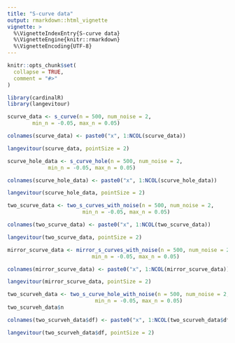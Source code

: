 ```yaml
---
title: "S-curve data"
output: rmarkdown::html_vignette
vignette: >
  %\VignetteIndexEntry{S-curve data}
  %\VignetteEngine{knitr::rmarkdown}
  %\VignetteEncoding{UTF-8}
---
```


```r
knitr::opts_chunk$set(
  collapse = TRUE,
  comment = "#>"
)
```

```r
library(cardinalR)
library(langevitour)
```

```r
scurve_data <- s_curve(n = 500, num_noise = 2, 
        min_n = -0.05, max_n = 0.05)

colnames(scurve_data) <- paste0("x", 1:NCOL(scurve_data))

langevitour(scurve_data, pointSize = 2)
```

```r
scurve_hole_data <- s_curve_hole(n = 500, num_noise = 2, 
             min_n = -0.05, max_n = 0.05)

colnames(scurve_hole_data) <- paste0("x", 1:NCOL(scurve_hole_data))

langevitour(scurve_hole_data, pointSize = 2)
```

```r
two_scurve_data <- two_s_curves_with_noise(n = 500, num_noise = 2, 
                        min_n = -0.05, max_n = 0.05)

colnames(two_scurve_data) <- paste0("x", 1:NCOL(two_scurve_data))

langevitour(two_scurve_data, pointSize = 2)
```

```r
mirror_scurve_data <- mirror_s_curves_with_noise(n = 500, num_noise = 2, 
                           min_n = -0.05, max_n = 0.05)

colnames(mirror_scurve_data) <- paste0("x", 1:NCOL(mirror_scurve_data))

langevitour(mirror_scurve_data, pointSize = 2)
```

```r
two_scurveh_data <- two_s_curve_hole_with_noise(n = 500, num_noise = 2, 
                            min_n = -0.05, max_n = 0.05)
two_scurveh_data$n

colnames(two_scurveh_data$df) <- paste0("x", 1:NCOL(two_scurveh_data$df))

langevitour(two_scurveh_data$df, pointSize = 2)
```
